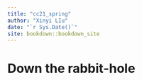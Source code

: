 ```yaml
--- 
title: "cc21_spring"
author: "Xinyi LIu"
date: "`r Sys.Date()`"
site: bookdown::bookdown_site
---
```


# Down the rabbit-hole

